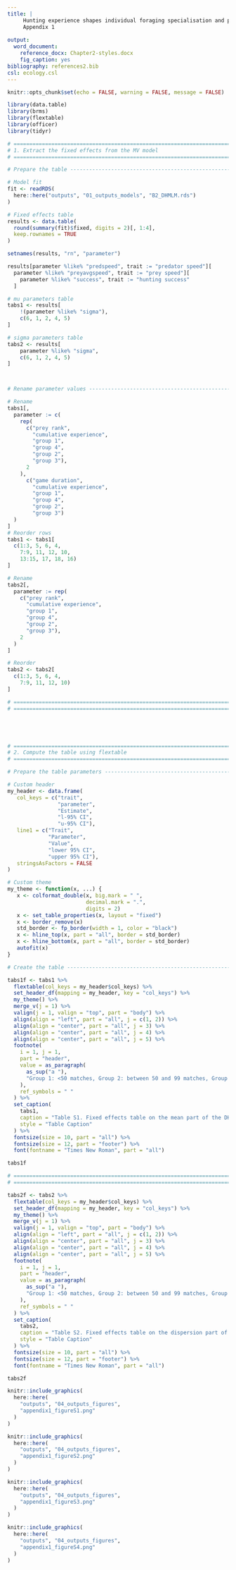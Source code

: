 ```yaml
---
title: |
     Hunting experience shapes individual foraging specialisation and predator-prey interactions in an online videogame: \
     Appendix 1
    
output: 
  word_document:
    reference_docx: Chapter2-styles.docx
    fig_caption: yes
bibliography: references2.bib
csl: ecology.csl
---
```


```r

knitr::opts_chunk$set(echo = FALSE, warning = FALSE, message = FALSE)

library(data.table)
library(brms)
library(flextable)
library(officer)
library(tidyr)

```

\newpage

```r

# ===========================================================================
# 1. Extract the fixed effects from the MV model
# ===========================================================================

# Prepare the table ---------------------------------------------------------

# Model fit
fit <- readRDS(
  here::here("outputs", "01_outputs_models", "B2_DHMLM.rds")
)

# Fixed effects table
results <- data.table(
  round(summary(fit)$fixed, digits = 2)[, 1:4],
  keep.rownames = TRUE
)

setnames(results, "rn", "parameter")

results[parameter %like% "predspeed", trait := "predator speed"][
  parameter %like% "preyavgspeed", trait := "prey speed"][
    parameter %like% "success", trait := "hunting success"
  ]

# mu parameters table
tabs1 <- results[
    !(parameter %like% "sigma"),
    c(6, 1, 2, 4, 5)
]

# sigma parameters table
tabs2 <- results[
    parameter %like% "sigma",
    c(6, 1, 2, 4, 5)
]



# Rename parameter values ---------------------------------------------------

# Rename
tabs1[,
  parameter := c(
    rep(
      c("prey rank",
        "cumulative experience",
        "group 1",
        "group 4",
        "group 2",
        "group 3"),
      2
    ),
      c("game duration",
        "cumulative experience",
        "group 1",
        "group 4",
        "group 2",
        "group 3")
  )
]
# Reorder rows
tabs1 <- tabs1[
  c(1:3, 5, 6, 4,
    7:9, 11, 12, 10,
    13:15, 17, 18, 16)
]

# Rename
tabs2[,
  parameter := rep(
    c("prey rank",
      "cumulative experience",
      "group 1",
      "group 4",
      "group 2",
      "group 3"),
    2
  )
]

# Reorder
tabs2 <- tabs2[
  c(1:3, 5, 6, 4,
    7:9, 11, 12, 10)
]

# ===========================================================================
# ===========================================================================





# ===========================================================================
# 2. Compute the table using flextable
# ===========================================================================

# Prepare the table parameters ----------------------------------------------

# Custom header
my_header <- data.frame(
   col_keys = c("trait",
                "parameter",
                "Estimate",
                "l-95% CI",
                "u-95% CI"),
   line1 = c("Trait",
             "Parameter",
             "Value",
             "lower 95% CI",
             "upper 95% CI"),
   stringsAsFactors = FALSE
)

# Custom theme
my_theme <- function(x, ...) {
   x <- colformat_double(x, big.mark = " ",
                         decimal.mark = ".",
                         digits = 2)
   x <- set_table_properties(x, layout = "fixed")
   x <- border_remove(x)
   std_border <- fp_border(width = 1, color = "black")
   x <- hline_top(x, part = "all", border = std_border)
   x <- hline_bottom(x, part = "all", border = std_border)
   autofit(x)
}

```



```r
# Create the table ----------------------------------------------------------

tabs1f <- tabs1 %>%
  flextable(col_keys = my_header$col_keys) %>%
  set_header_df(mapping = my_header, key = "col_keys") %>%
  my_theme() %>%
  merge_v(j = 1) %>%
  valign(j = 1, valign = "top", part = "body") %>%
  align(align = "left", part = "all", j = c(1, 2)) %>%
  align(align = "center", part = "all", j = 3) %>%
  align(align = "center", part = "all", j = 4) %>%
  align(align = "center", part = "all", j = 5) %>%
  footnote(
    i = 1, j = 1,
    part = "header",
    value = as_paragraph(
      as_sup("a "),
      "Group 1: <50 matches, Group 2: between 50 and 99 matches, Group 3: between 100 and 299 matches, Group 4: > 299 (i.e. group in the main text)"
    ),
    ref_symbols = " "
  ) %>%
  set_caption(
    tabs1,
    caption = "Table S1. Fixed effects table on the mean part of the DHMLM comparing random groups of players with different matches played to the group presented in the main text.",
    style = "Table Caption"
  ) %>%
  fontsize(size = 10, part = "all") %>%
  fontsize(size = 12, part = "footer") %>%
  font(fontname = "Times New Roman", part = "all")

tabs1f

# ===========================================================================
# ===========================================================================

```

\newpage

```r

tabs2f <- tabs2 %>%
  flextable(col_keys = my_header$col_keys) %>%
  set_header_df(mapping = my_header, key = "col_keys") %>%
  my_theme() %>%
  merge_v(j = 1) %>%
  valign(j = 1, valign = "top", part = "body") %>%
  align(align = "left", part = "all", j = c(1, 2)) %>%
  align(align = "center", part = "all", j = 3) %>%
  align(align = "center", part = "all", j = 4) %>%
  align(align = "center", part = "all", j = 5) %>%
  footnote(
    i = 1, j = 1,
    part = "header",
    value = as_paragraph(
      as_sup("a "),
      "Group 1: <50 matches, Group 2: between 50 and 99 matches, Group 3: between 100 and 299 matches, Group 4: > 299 (i.e. group in the main text)"
    ),
    ref_symbols = " "
  ) %>%
  set_caption(
    tabs2,
    caption = "Table S2. Fixed effects table on the dispersion part of the DHMLM comparing random groups of players with different matches played to the group presented in the main text.",
    style = "Table Caption"
  ) %>%
  fontsize(size = 10, part = "all") %>%
  fontsize(size = 12, part = "footer") %>%
  font(fontname = "Times New Roman", part = "all")

tabs2f

```

\newpage

```r

knitr::include_graphics(
  here::here(
    "outputs", "04_outputs_figures",
    "appendix1_figureS1.png"
  )
)

```


```r

knitr::include_graphics(
  here::here(
    "outputs", "04_outputs_figures",
    "appendix1_figureS2.png"
  )
)

```


```r

knitr::include_graphics(
  here::here(
    "outputs", "04_outputs_figures",
    "appendix1_figureS3.png"
  )
)

```

```r

knitr::include_graphics(
  here::here(
    "outputs", "04_outputs_figures",
    "appendix1_figureS4.png"
  )
)

```
